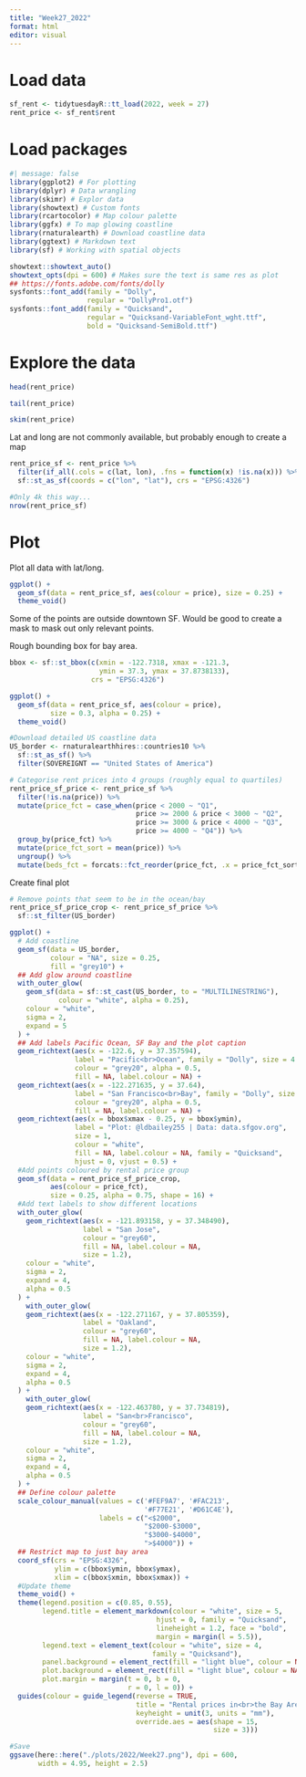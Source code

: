 ```yaml
---
title: "Week27_2022"
format: html
editor: visual
---
```


# Load data

```r

sf_rent <- tidytuesdayR::tt_load(2022, week = 27)
rent_price <- sf_rent$rent

```

# Load packages

```r
#| message: false
library(ggplot2) # For plotting
library(dplyr) # Data wrangling
library(skimr) # Explor data
library(showtext) # Custom fonts
library(rcartocolor) # Map colour palette
library(ggfx) # To map glowing coastline
library(rnaturalearth) # Download coastline data
library(ggtext) # Markdown text
library(sf) # Working with spatial objects

showtext::showtext_auto()
showtext_opts(dpi = 600) # Makes sure the text is same res as plot
## https://fonts.adobe.com/fonts/dolly
sysfonts::font_add(family = "Dolly",
                   regular = "DollyPro1.otf")
sysfonts::font_add(family = "Quicksand",
                   regular = "Quicksand-VariableFont_wght.ttf",
                   bold = "Quicksand-SemiBold.ttf")
```

# Explore the data

```r
head(rent_price)
```

```r
tail(rent_price)
```

```r
skim(rent_price)
```

Lat and long are not commonly available, but probably enough to create a map

```r
rent_price_sf <- rent_price %>% 
  filter(if_all(.cols = c(lat, lon), .fns = function(x) !is.na(x))) %>% 
  sf::st_as_sf(coords = c("lon", "lat"), crs = "EPSG:4326")

#Only 4k this way...
nrow(rent_price_sf)
```

# Plot

Plot all data with lat/long.

```r
ggplot() +
  geom_sf(data = rent_price_sf, aes(colour = price), size = 0.25) +
  theme_void()
```
Some of the points are outside downtown SF. Would be good to create a mask to mask out only relevant points.

Rough bounding box for bay area.

```r
bbox <- sf::st_bbox(c(xmin = -122.7318, xmax = -121.3,
                      ymin = 37.3, ymax = 37.8738133),
                    crs = "EPSG:4326")

```

```r
ggplot() +
  geom_sf(data = rent_price_sf, aes(colour = price),
          size = 0.3, alpha = 0.25) +
  theme_void()
```

```r
#Download detailed US coastline data
US_border <- rnaturalearthhires::countries10 %>% 
  sf::st_as_sf() %>% 
  filter(SOVEREIGNT == "United States of America")

# Categorise rent prices into 4 groups (roughly equal to quartiles)
rent_price_sf_price <- rent_price_sf %>% 
  filter(!is.na(price)) %>% 
  mutate(price_fct = case_when(price < 2000 ~ "Q1",
                               price >= 2000 & price < 3000 ~ "Q2",
                               price >= 3000 & price < 4000 ~ "Q3",
                               price >= 4000 ~ "Q4")) %>% 
  group_by(price_fct) %>% 
  mutate(price_fct_sort = mean(price)) %>% 
  ungroup() %>% 
  mutate(beds_fct = forcats::fct_reorder(price_fct, .x = price_fct_sort, .fun = first))
```

Create final plot

```r
# Remove points that seem to be in the ocean/bay
rent_price_sf_price_crop <- rent_price_sf_price %>% 
  sf::st_filter(US_border)

ggplot() +
  # Add coastline
  geom_sf(data = US_border,
          colour = "NA", size = 0.25,
          fill = "grey10") +
  ## Add glow around coastline
  with_outer_glow(
    geom_sf(data = sf::st_cast(US_border, to = "MULTILINESTRING"),
            colour = "white", alpha = 0.25),
    colour = "white",
    sigma = 2,
    expand = 5
  ) +
  ## Add labels Pacific Ocean, SF Bay and the plot caption
  geom_richtext(aes(x = -122.6, y = 37.357594),
                label = "Pacific<br>Ocean", family = "Dolly", size = 4.5,
                colour = "grey20", alpha = 0.5,
                fill = NA, label.colour = NA) +
  geom_richtext(aes(x = -122.271635, y = 37.64),
                label = "San Francisco<br>Bay", family = "Dolly", size = 2,
                colour = "grey20", alpha = 0.5,
                fill = NA, label.colour = NA) +
  geom_richtext(aes(x = bbox$xmax - 0.25, y = bbox$ymin),
                label = "Plot: @ldbailey255 | Data: data.sfgov.org",
                size = 1,
                colour = "white",
                fill = NA, label.colour = NA, family = "Quicksand",
                hjust = 0, vjust = 0.5) +
  #Add points coloured by rental price group
  geom_sf(data = rent_price_sf_price_crop,
          aes(colour = price_fct),
          size = 0.25, alpha = 0.75, shape = 16) +
  #Add text labels to show different locations
  with_outer_glow(
    geom_richtext(aes(x = -121.893158, y = 37.348490),
                  label = "San Jose",
                  colour = "grey60",
                  fill = NA, label.colour = NA,
                  size = 1.2),
    colour = "white",
    sigma = 2,
    expand = 4,
    alpha = 0.5
  ) +
    with_outer_glow(
    geom_richtext(aes(x = -122.271167, y = 37.805359),
                  label = "Oakland",
                  colour = "grey60",
                  fill = NA, label.colour = NA,
                  size = 1.2),
    colour = "white",
    sigma = 2,
    expand = 4,
    alpha = 0.5
  ) +
    with_outer_glow(
    geom_richtext(aes(x = -122.463780, y = 37.734819),
                  label = "San<br>Francisco",
                  colour = "grey60",
                  fill = NA, label.colour = NA,
                  size = 1.2),
    colour = "white",
    sigma = 2,
    expand = 4,
    alpha = 0.5
  ) +
  ## Define colour palette
  scale_colour_manual(values = c('#FEF9A7', '#FAC213',
                                 '#F77E21', '#D61C4E'),
                      labels = c("<$2000",
                                 "$2000-$3000",
                                 "$3000-$4000",
                                 ">$4000")) +
  ## Restrict map to just bay area
  coord_sf(crs = "EPSG:4326",
           ylim = c(bbox$ymin, bbox$ymax),
           xlim = c(bbox$xmin, bbox$xmax)) +
  #Update theme
  theme_void() +
  theme(legend.position = c(0.85, 0.55),
        legend.title = element_markdown(colour = "white", size = 5,
                                    hjust = 0, family = "Quicksand",
                                    lineheight = 1.2, face = "bold",
                                    margin = margin(l = 5.5)),
        legend.text = element_text(colour = "white", size = 4,
                                   family = "Quicksand"),
        panel.background = element_rect(fill = "light blue", colour = NA),
        plot.background = element_rect(fill = "light blue", colour = NA),
        plot.margin = margin(t = 0, b = 0,
                             r = 0, l = 0)) +
  guides(colour = guide_legend(reverse = TRUE,
                               title = "Rental prices in<br>the Bay Area",
                               keyheight = unit(3, units = "mm"),
                               override.aes = aes(shape = 15,
                                                  size = 3)))

#Save
ggsave(here::here("./plots/2022/Week27.png"), dpi = 600,
       width = 4.95, height = 2.5)
```